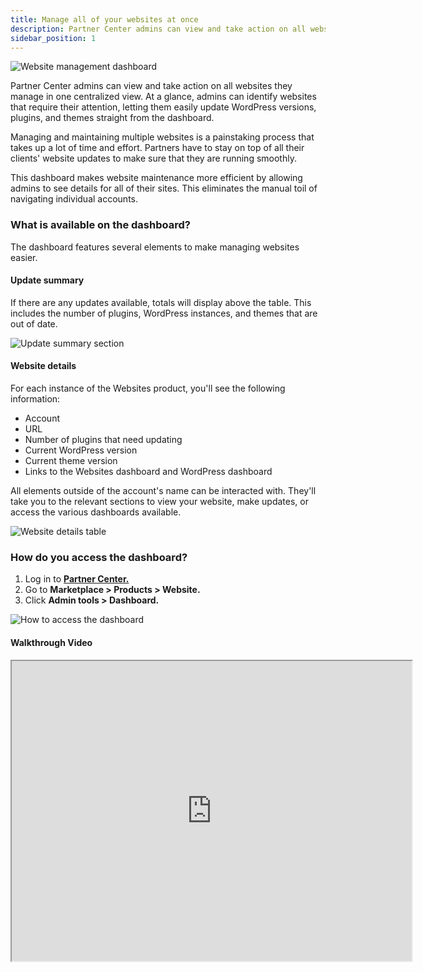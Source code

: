 ```yaml
---
title: Manage all of your websites at once
description: Partner Center admins can view and take action on all websites they manage in one centralized view.
sidebar_position: 1
---
```


![Website management dashboard](./img/website/manage-websites-header.jpg)

Partner Center admins can view and take action on all websites they manage in one centralized view. At a glance, admins can identify websites that require their attention, letting them easily update WordPress versions, plugins, and themes straight from the dashboard.

Managing and maintaining multiple websites is a painstaking process that takes up a lot of time and effort. Partners have to stay on top of all their clients' website updates to make sure that they are running smoothly.

This dashboard makes website maintenance more efficient by allowing admins to see details for all of their sites. This eliminates the manual toil of navigating individual accounts.

### **What is available on the dashboard?**

The dashboard features several elements to make managing websites easier.

#### **Update summary**

If there are any updates available, totals will display above the table. This includes the number of plugins, WordPress instances, and themes that are out of date.

![Update summary section](./img/website/manage-websites-update-summary.jpg)

#### **Website details**

For each instance of the Websites product, you'll see the following information:

- Account
- URL
- Number of plugins that need updating
- Current WordPress version
- Current theme version
- Links to the Websites dashboard and WordPress dashboard

All elements outside of the account's name can be interacted with. They'll take you to the relevant sections to view your website, make updates, or access the various dashboards available.


![Website details table](./img/website/manage-websites-details.jpg)

### **How do you access the dashboard?**

1. Log in to **[Partner Center.](https://partners.vendasta.com/)**
2. Go to **Marketplace > Products > Website.**
3. Click **Admin tools > Dashboard.**

![How to access the dashboard](./img/website/manage-websites-access.jpg)

#### **Walkthrough Video**

<iframe src="https://drive.google.com/file/d/13b2MgIwcsokeCAGWcTrgI2hsLHSs4tqz/preview" width="640" height="480"></iframe>